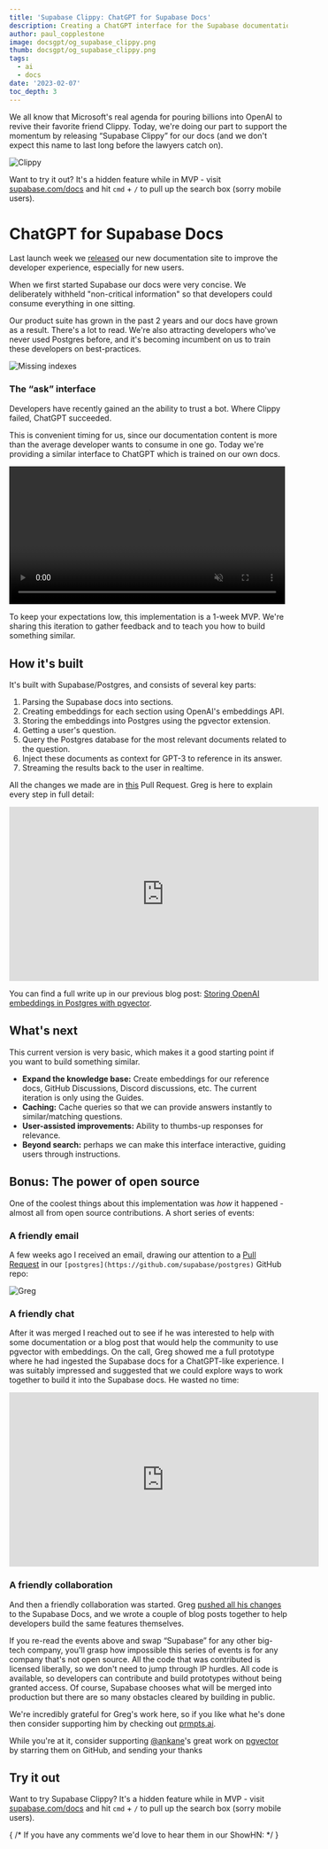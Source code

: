 ```yaml
---
title: 'Supabase Clippy: ChatGPT for Supabase Docs'
description: Creating a ChatGPT interface for the Supabase documentation.
author: paul_copplestone
image: docsgpt/og_supabase_clippy.png
thumb: docsgpt/og_supabase_clippy.png
tags:
  - ai
  - docs
date: '2023-02-07'
toc_depth: 3
---
```


We all know that Microsoft's real agenda for pouring billions into OpenAI to revive their favorite friend Clippy.
Today, we're doing our part to support the momentum by releasing “Supabase Clippy” for our docs (and we don't expect this name to last long before the lawyers catch on). 

![Clippy](/images/blog/docsgpt/clippy.png)



Want to try it out? It's a hidden feature while in MVP - visit [supabase.com/docs](/docs) and hit `cmd` + `/` to pull up the search box (sorry mobile users).

# ChatGPT for Supabase Docs

Last launch week we [released](/blog/new-supabase-docs-built-with-nextjs) our new documentation site to improve the developer experience, especially for new users.

When we first started Supabase our docs were very concise. We deliberately withheld "non-critical information" so that developers could consume everything in one sitting. 

Our product suite has grown in the past 2 years and our docs have grown as a result. There's a lot to read. We're also attracting developers who've never used Postgres before, and it's becoming incumbent on us to train these developers on best-practices.

![Missing indexes](/images/blog/docsgpt/indexes.png)

### The “ask” interface

Developers have recently gained an the ability to trust a bot. Where Clippy failed, ChatGPT succeeded. 

This is convenient timing for us, since our documentation content is more than the average developer wants to consume in one go. Today we're providing a similar interface to ChatGPT which is trained on our own docs.

<video width="99%" autoPlay="" loop="" muted="" playsInline="" controls="true">
  <source src="/images/blog/embeddings/embeddings.mp4" type="video/mp4" />
</video>

To keep your expectations low, this implementation is a 1-week MVP. We're sharing this iteration to gather feedback and to teach you how to build something similar. 

## How it's built

It's built with Supabase/Postgres, and consists of several key parts:

1. Parsing the Supabase docs into sections.
2. Creating embeddings for each section using OpenAI's embeddings API.
3. Storing the embeddings into Postgres using the pgvector extension.
4. Getting a user's question.
5. Query the Postgres database for the most relevant documents related to the question.
6. Inject these documents as context for GPT-3 to reference in its answer.
7. Streaming the results back to the user in realtime.

All the changes we made are in [this](https://github.com/supabase/supabase/pull/12056) Pull Request. Greg is here to explain every step in full detail:

<iframe
  width="560"
  height="315"
  src="https://www.youtube-nocookie.com/embed/Yhtjd7yGGGA"
  title="ClippyGPT"
  frameborder="0"
  allow="accelerometer; autoplay; clipboard-write; encrypted-media; gyroscope; picture-in-picture"
  allowfullscreen
></iframe>


You can find a full write up in our previous blog post: [Storing OpenAI embeddings in Postgres with pgvector](https://supabase.com/blog/openai-embeddings-postgres-vector).

## What's next

This current version is very basic, which makes it a good starting point if you want to build something similar. 

- **Expand the knowledge base:** Create embeddings for our reference docs, GitHub Discussions, Discord discussions, etc. The current iteration is only using the Guides.
- **Caching:** Cache queries so that we can provide answers instantly to similar/matching questions.
- **User-assisted improvements:** Ability to thumbs-up responses for relevance.
- **Beyond search:** perhaps we can make this interface interactive, guiding users through instructions.

## Bonus: The power of open source

One of the coolest things about this implementation was *how* it happened - almost all from open source contributions. A short series of events:

### A friendly email

A few weeks ago I received an email, drawing our attention to a [Pull Request](https://github.com/supabase/postgres/pull/472) in our `[postgres](https://github.com/supabase/postgres)` GitHub repo:

![Greg](/images/blog/docsgpt/greg.png)


### A friendly chat

After it was merged I reached out to see if he was interested to help with some documentation or a blog post that would help the community to use pgvector with embeddings. On the call, Greg showed me a full prototype where he had ingested the Supabase docs for a ChatGPT-like experience. I was suitably impressed and suggested that we could explore ways to work together to build it into the Supabase docs. He wasted no time:


<iframe
  width="560"
  height="315"
  src="https://www.loom.com/embed/277e04a5242849c2aae18806350971ce"
  title="ClippyGPT"
  frameborder="0"
  allow="accelerometer; autoplay; clipboard-write; encrypted-media; gyroscope; picture-in-picture"
  allowfullscreen
></iframe>

### A friendly collaboration

And then a friendly collaboration was started. Greg [pushed all his changes](https://github.com/supabase/supabase/pull/12056) to the Supabase Docs, and we wrote a couple of blog posts together to help developers build the same features themselves.

If you re-read the events above and swap “Supabase” for any other big-tech company, you'll grasp how impossible this series of events is for any company that's not open source. All the code that was contributed is licensed liberally, so we don't need to jump through IP hurdles. All code is available, so developers can contribute and build prototypes without being granted access. Of course, Supabase chooses what will be merged into production but there are so many obstacles cleared by building in public.

We're incredibly grateful for Greg's work here, so if you like what he's done then consider supporting him by checking out [prmpts.ai](https://prmpts.ai/).

While you're at it, consider supporting [@ankane](https://github.com/ankane)'s great work on [pgvector](https://github.com/pgvector/pgvector) by starring them on GitHub, and sending your thanks 

## Try it out

Want to try Supabase Clippy? It's a hidden feature while in MVP - visit [supabase.com/docs](/docs) and hit `cmd` + `/` to pull up the search box (sorry mobile users). 

{ /* If you have any comments we'd love to hear them in our ShowHN: */ }
